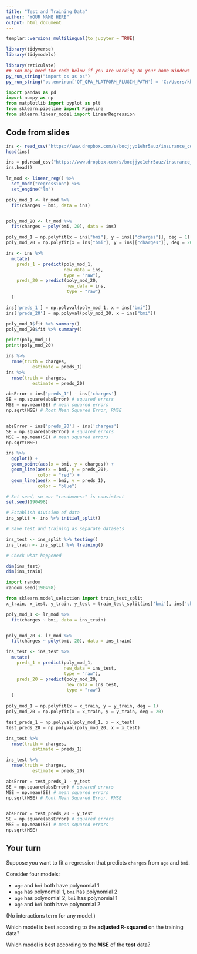 ```yaml
---
title: "Test and Training Data"
author: "YOUR NAME HERE"
output: html_document
---
```


```r
templar::versions_multilingual(to_jupyter = TRUE)
```


```r
library(tidyverse)
library(tidymodels)
```

```r
library(reticulate)
## You may need the code below if you are working on your home Windows computer:
py_run_string("import os as os")
py_run_string("os.environ['QT_QPA_PLATFORM_PLUGIN_PATH'] = 'C:/Users/kbodwin/Anaconda3/Library/plugins/platforms'")
```

```python
import pandas as pd
import numpy as np
from matplotlib import pyplot as plt
from sklearn.pipeline import Pipeline
from sklearn.linear_model import LinearRegression
```

## Code from slides

```r
ins <- read_csv("https://www.dropbox.com/s/bocjjyo1ehr5auz/insurance_costs_1.csv?dl=1")
head(ins)
```

```python
ins = pd.read_csv("https://www.dropbox.com/s/bocjjyo1ehr5auz/insurance_costs_1.csv?dl=1")
ins.head()
```

```r
lr_mod <- linear_reg() %>%
  set_mode("regression") %>%
  set_engine("lm")

poly_mod_1 <- lr_mod %>%
  fit(charges ~ bmi, data = ins)


poly_mod_20 <- lr_mod %>%
  fit(charges ~ poly(bmi, 20), data = ins)
```

```python
poly_mod_1 = np.polyfit(x = ins["bmi"], y = ins[["charges"]], deg = 1)
poly_mod_20 = np.polyfit(x = ins["bmi"], y = ins[["charges"]], deg = 20)
```

```r
ins <- ins %>%
  mutate(
    preds_1 = predict(poly_mod_1, 
                      new_data = ins, 
                      type = "raw"),
    preds_20 = predict(poly_mod_20, 
                       new_data = ins, 
                       type = "raw")
  )
```

```python
ins['preds_1'] = np.polyval(poly_mod_1, x = ins["bmi"])
ins['preds_20'] = np.polyval(poly_mod_20, x = ins["bmi"])
```


```r
poly_mod_1$fit %>% summary()
poly_mod_20$fit %>% summary()
```

```python
print(poly_mod_1)
print(poly_mod_20)
```


```r
ins %>% 
  rmse(truth = charges, 
          estimate = preds_1)
ins %>% 
  rmse(truth = charges, 
          estimate = preds_20)
```

```python
absError = ins['preds_1'] - ins['charges']
SE = np.square(absError) # squared errors
MSE = np.mean(SE) # mean squared errors
np.sqrt(MSE) # Root Mean Squared Error, RMSE


absError = ins['preds_20'] - ins['charges']
SE = np.square(absError) # squared errors
MSE = np.mean(SE) # mean squared errors
np.sqrt(MSE)
```


```r
ins %>% 
  ggplot() +
  geom_point(aes(x = bmi, y = charges)) +
  geom_line(aes(x = bmi, y = preds_20),
            color = "red") +
  geom_line(aes(x = bmi, y = preds_1),
            color = "blue")

```


```r
# Set seed, so our "randomness" is consistent
set.seed(190498)

# Establish division of data
ins_split <- ins %>% initial_split()

# Save test and training as separate datasets

ins_test <- ins_split %>% testing()
ins_train <- ins_split %>% training()

# Check what happened

dim(ins_test)
dim(ins_train)
```

```python
import random
random.seed(190498)

from sklearn.model_selection import train_test_split
x_train, x_test, y_train, y_test = train_test_split(ins['bmi'], ins['charges'])
```


```r
poly_mod_1 <- lr_mod %>%
  fit(charges ~ bmi, data = ins_train)


poly_mod_20 <- lr_mod %>%
  fit(charges ~ poly(bmi, 20), data = ins_train)

ins_test <- ins_test %>%
  mutate(
    preds_1 = predict(poly_mod_1, 
                      new_data = ins_test, 
                      type = "raw"),
    preds_20 = predict(poly_mod_20, 
                       new_data = ins_test, 
                       type = "raw")
  )
```

```python
poly_mod_1 = np.polyfit(x = x_train, y = y_train, deg = 1)
poly_mod_20 = np.polyfit(x = x_train, y = y_train, deg = 20)

test_preds_1 = np.polyval(poly_mod_1, x = x_test)
test_preds_20 = np.polyval(poly_mod_20, x = x_test)
```


```r
ins_test %>% 
  rmse(truth = charges, 
          estimate = preds_1)

ins_test %>% 
  rmse(truth = charges, 
          estimate = preds_20)
```

```python
absError = test_preds_1 - y_test
SE = np.square(absError) # squared errors
MSE = np.mean(SE) # mean squared errors
np.sqrt(MSE) # Root Mean Squared Error, RMSE


absError = test_preds_20 - y_test
SE = np.square(absError) # squared errors
MSE = np.mean(SE) # mean squared errors
np.sqrt(MSE)
```

## Your turn

Suppose you want to fit a regression that predicts `charges` from `age` and `bmi`.

Consider four models:

* `age` and `bmi` both have polynomial 1
* `age` has polynomial 1, `bmi` has polynomial 2
* `age` has polynomial 2, `bmi` has polynomial 1
* `age` and `bmi` both have polynomial 2


(No interactions term for any model.)


Which model is best according to the **adjusted R-squared** on the training data?

Which model is best according to the **MSE** of the **test** data?

